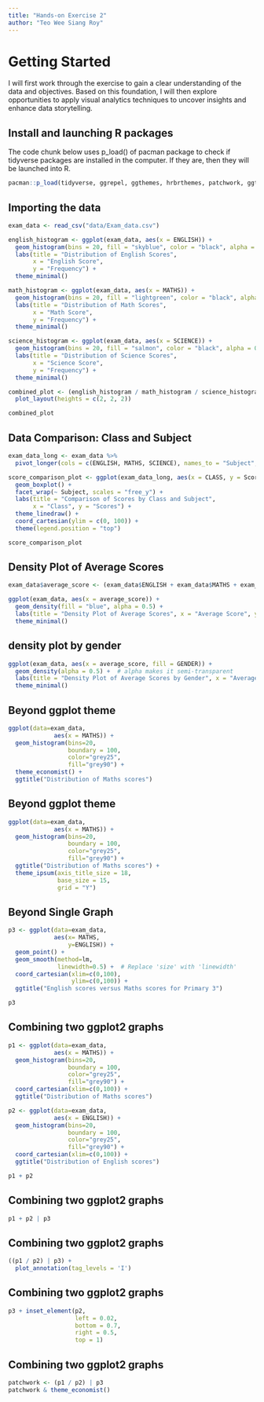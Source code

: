 ```yaml
---
title: "Hands-on Exercise 2"
author: "Teo Wee Siang Roy"
---
```


# Getting Started

I will first work through the exercise to gain a clear understanding of the data and objectives. Based on this foundation, 
I will then explore opportunities to apply visual analytics techniques to uncover insights and enhance data storytelling.

## Install and launching R packages

The code chunk below uses p_load() of pacman package to check if tidyverse packages are installed in the computer. If they are, then they will be launched into R.


```r
pacman::p_load(tidyverse, ggrepel, ggthemes, hrbrthemes, patchwork, ggtern)
```

## Importing the data
```r
exam_data <- read_csv("data/Exam_data.csv")
```


```r
english_histogram <- ggplot(exam_data, aes(x = ENGLISH)) + 
  geom_histogram(bins = 20, fill = "skyblue", color = "black", alpha = 0.7) + 
  labs(title = "Distribution of English Scores", 
       x = "English Score", 
       y = "Frequency") + 
  theme_minimal()

math_histogram <- ggplot(exam_data, aes(x = MATHS)) + 
  geom_histogram(bins = 20, fill = "lightgreen", color = "black", alpha = 0.7) + 
  labs(title = "Distribution of Math Scores", 
       x = "Math Score", 
       y = "Frequency") + 
  theme_minimal()

science_histogram <- ggplot(exam_data, aes(x = SCIENCE)) + 
  geom_histogram(bins = 20, fill = "salmon", color = "black", alpha = 0.7) + 
  labs(title = "Distribution of Science Scores", 
       x = "Science Score", 
       y = "Frequency") + 
  theme_minimal()

combined_plot <- (english_histogram / math_histogram / science_histogram) + 
  plot_layout(heights = c(2, 2, 2))

combined_plot
```

## Data Comparison: Class and Subject

```r
exam_data_long <- exam_data %>%
  pivot_longer(cols = c(ENGLISH, MATHS, SCIENCE), names_to = "Subject", values_to = "Score")

score_comparison_plot <- ggplot(exam_data_long, aes(x = CLASS, y = Score, fill = Subject)) +
  geom_boxplot() + 
  facet_wrap(~ Subject, scales = "free_y") + 
  labs(title = "Comparison of Scores by Class and Subject",
       x = "Class", y = "Scores") +
  theme_linedraw() + 
  coord_cartesian(ylim = c(0, 100)) +
  theme(legend.position = "top")

score_comparison_plot
```
## Density Plot of Average Scores

```r
exam_data$average_score <- (exam_data$ENGLISH + exam_data$MATHS + exam_data$SCIENCE) / 3

ggplot(exam_data, aes(x = average_score)) +
  geom_density(fill = "blue", alpha = 0.5) +
  labs(title = "Density Plot of Average Scores", x = "Average Score", y = "Density") +
  theme_minimal()

```
## density plot by gender

```r

ggplot(exam_data, aes(x = average_score, fill = GENDER)) +
  geom_density(alpha = 0.5) +  # alpha makes it semi-transparent
  labs(title = "Density Plot of Average Scores by Gender", x = "Average Score", y = "Density") +
  theme_minimal()


```


## Beyond ggplot theme

```r
ggplot(data=exam_data, 
             aes(x = MATHS)) +
  geom_histogram(bins=20, 
                 boundary = 100,
                 color="grey25", 
                 fill="grey90") +
  theme_economist() +
  ggtitle("Distribution of Maths scores") 
```

## Beyond ggplot theme

```r
ggplot(data=exam_data, 
             aes(x = MATHS)) +
  geom_histogram(bins=20, 
                 boundary = 100,
                 color="grey25", 
                 fill="grey90") +
  ggtitle("Distribution of Maths scores") +
  theme_ipsum(axis_title_size = 18,
              base_size = 15,
              grid = "Y")
```

##  Beyond Single Graph

```r
p3 <- ggplot(data=exam_data, 
             aes(x= MATHS, 
                 y=ENGLISH)) +
  geom_point() +
  geom_smooth(method=lm, 
              linewidth=0.5) +  # Replace 'size' with 'linewidth'
  coord_cartesian(xlim=c(0,100),
                  ylim=c(0,100)) +
  ggtitle("English scores versus Maths scores for Primary 3")

p3

````


##  Combining two ggplot2 graphs

```r
p1 <- ggplot(data=exam_data, 
             aes(x = MATHS)) +
  geom_histogram(bins=20, 
                 boundary = 100,
                 color="grey25", 
                 fill="grey90") + 
  coord_cartesian(xlim=c(0,100)) +
  ggtitle("Distribution of Maths scores")

p2 <- ggplot(data=exam_data, 
             aes(x = ENGLISH)) +
  geom_histogram(bins=20, 
                 boundary = 100,
                 color="grey25", 
                 fill="grey90") +
  coord_cartesian(xlim=c(0,100)) +
  ggtitle("Distribution of English scores")

p1 + p2

````


##  Combining two ggplot2 graphs

```r

p1 + p2 | p3

````
##  Combining two ggplot2 graphs

```r

((p1 / p2) | p3) + 
  plot_annotation(tag_levels = 'I')

````

##  Combining two ggplot2 graphs

```r

p3 + inset_element(p2, 
                   left = 0.02, 
                   bottom = 0.7, 
                   right = 0.5, 
                   top = 1)

````

##  Combining two ggplot2 graphs

```r

patchwork <- (p1 / p2) | p3
patchwork & theme_economist()

````